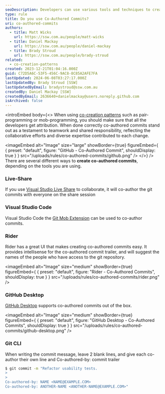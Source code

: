 ```yaml
---
seoDescription: Developers can use various tools and techniques to create co-authored commits, a testament to teamwork and shared responsibility. From Visual Studio Live Share and Git Mob Extension to GitHub Desktop and the Git CLI, there are multiple ways to achieve this.
type: rule
title: Do you use Co-Authored Commits?
uri: co-authored-commits
authors:
  - title: Matt Wicks
    url: https://ssw.com.au/people/matt-wicks
  - title: Daniel Mackay
    url: https://ssw.com.au/people/daniel-mackay
  - title: Brady Stroud
    url: https://ssw.com.au/people/brady-stroud
related:
  - co-creation-patterns
created: 2023-12-21T01:04:16.000Z
guid: C72D5A6C-53F5-456C-9AC8-8C85A2AFE7FA
lastUpdated: 2024-06-08T03:27:17.000Z
lastUpdatedBy: Brady Stroud [SSW]
lastUpdatedByEmail: bradystroud@ssw.com.au
createdBy: Daniel Mackay [SSW]
createdByEmail: 2636640+danielmackay@users.noreply.github.com
isArchived: false
---
```


<introEmbed
  body={<>
When using [co-creation patterns](/co-creation-patterns) such as pair-programming or mob-programming, you should make sure that all the developers get attribution. When done correctly co-authored commits stand out as a testament to teamwork and shared responsibility, reflecting the collaborative efforts and diverse expertise contributed to each change.

<imageEmbed
  alt="Image"
  size="large"
  showBorder={true}
  figureEmbed={ {
    preset: "default",
    figure: "GitHub - Co-Authored Commit",
    shouldDisplay: true
  } }
  src="/uploads/rules/co-authored-commits/github.png"
/>
  </>}
/>
There are several different ways to **create co-authored commits**, depending on the tools you are using.

### Live-Share

If you use [Visual Studio Live Share](https://visualstudio.microsoft.com/services/live-share/) to collaborate, it will co-author the git commits with everyone on the share session

### Visual Studio Code

Visual Studio Code the [Git Mob Extension](https://marketplace.visualstudio.com/items?itemName=RichardKotze.git-mob) can be used to co-author commits.

### Rider

Rider has a great UI that makes creating co-authored commits easy. It provides intellisense for the co-authored commit trailer, and will suggest the names of the people who have access to the git repository.

<imageEmbed
  alt="Image"
  size="medium"
  showBorder={true}
  figureEmbed={ {
    preset: "default",
    figure: "Rider - Co-Authored Commits",
    shouldDisplay: true
  } }
  src="/uploads/rules/co-authored-commits/rider.png"
/>

### GitHub Desktop

[GitHub Desktop](https://githubdesktop.vercel.app/) supports co-authored commits out of the box.

<imageEmbed
  alt="Image"
  size="medium"
  showBorder={true}
  figureEmbed={ {
    preset: "default",
    figure: "GitHub Desktop - Co-Authored Commits",
    shouldDisplay: true
  } }
  src="/uploads/rules/co-authored-commits/github-desktop.png"
/>

### Git CLI

When writing the commit message, leave 2 blank lines, and give each co-author their own line and Co-authored-by: commit trailer

```bash
$ git commit -m "Refactor usability tests.
>
>
Co-authored-by: NAME <NAME@EXAMPLE.COM>
Co-authored-by: ANOTHER-NAME <ANOTHER-NAME@EXAMPLE.COM>"
```
